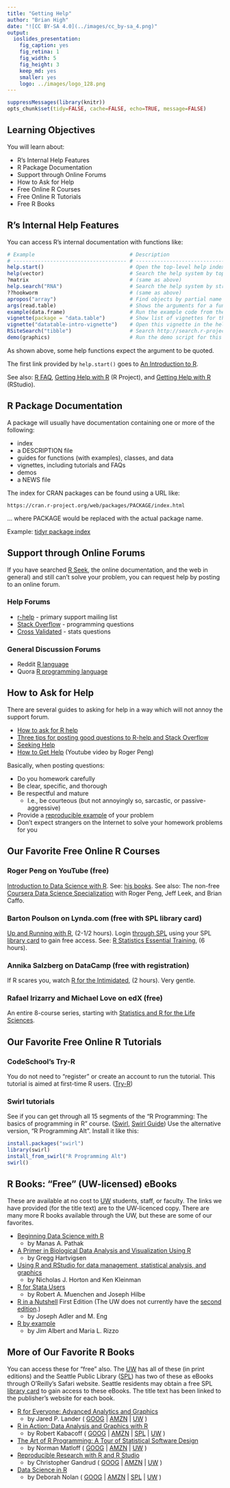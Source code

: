 ```yaml
---
title: "Getting Help"
author: "Brian High"
date: "![CC BY-SA 4.0](../images/cc_by-sa_4.png)"
output:
  ioslides_presentation:
    fig_caption: yes
    fig_retina: 1
    fig_width: 5
    fig_height: 3
    keep_md: yes
    smaller: yes
    logo: ../images/logo_128.png
---
```


```r
suppressMessages(library(knitr))
opts_chunk$set(tidy=FALSE, cache=FALSE, echo=TRUE, message=FALSE)
```

## Learning Objectives

You will learn about:

* R's Internal Help Features
* R Package Documentation
* Support through Online Forums
* How to Ask for Help
* Free Online R Courses
* Free Online R Tutorials
* Free R Books

## R's Internal Help Features

You can access R's internal documentation with functions like:

```r
# Example                               # Description
# ------------------------------------- # --------------------------------------
help.start()                            # Open the top-level help index
help(vector)                            # Search the help system by topic
?matrix                                 # (same as above)
help.search("RNA")                      # Search the help system by string
??hookworm                              # (same as above)
apropos("array")                        # Find objects by partial name
args(read.table)                        # Shows the arguments for a function
example(data.frame)                     # Run the example code from the package
vignette(package = "data.table")        # Show list of vignettes for this package
vignette("datatable-intro-vignette")    # Open this vignette in the help viewer
RSiteSearch("tibble")                   # Search http://search.r-project.org
demo(graphics)                          # Run the demo script for this package
```

As shown above, some help functions expect the argument to be quoted.

The first link provided by `help.start()` goes to [An Introduction to R](https://cran.r-project.org/doc/manuals/r-release/R-intro.html). 

See also: [R FAQ](https://cran.r-project.org/doc/FAQ/R-FAQ.html), 
[Getting Help with R](https://www.r-project.org/help.html) (R Project), 
and [Getting Help with R](https://support.rstudio.com/hc/en-us/articles/200552336-Getting-Help-with-R) (RStudio).

## R Package Documentation

A package will usually have documentation containing one or more of the following:

* index
* a DESCRIPTION file
* guides for functions (with examples), classes, and data
* vignettes, including tutorials and FAQs
* demos
* a NEWS file

The index for CRAN packages can be found using a URL like:

```
https://cran.r-project.org/web/packages/PACKAGE/index.html
```

... where PACKAGE would be replaced with the actual package name.

Example: [tidyr package index](https://cran.r-project.org/web/packages/tidyr/index.html)

## Support through Online Forums

If you have searched [R Seek](http://rseek.org/), the online documentation, and 
the web in general) and still can't solve your problem, you can request help by 
posting to an online forum.

### Help Forums

* [r-help](https://stat.ethz.ch/mailman/listinfo/r-help) - primary support mailing list
* [Stack Overflow](http://stackoverflow.com/questions/tagged/r) - programming questions
* [Cross Validated](http://stats.stackexchange.com/questions/tagged/r) - stats questions

### General Discussion Forums

* Reddit [R language](https://www.reddit.com/r/Rlanguage/)
* Quora [R programming language](https://www.quora.com/topic/R-programming-language)

## How to Ask for Help

There are several guides to asking for help in a way which will not annoy the
support forum.

* [How to ask for R help](http://blog.revolutionanalytics.com/2014/01/how-to-ask-for-r-help.html)
* [Three tips for posting good questions to R-help and Stack Overflow](https://www.r-bloggers.com/three-tips-for-posting-good-questions-to-r-help-and-stack-overflow/)
* [Seeking Help](http://r-bio.github.io/seeking-help/)
* [How to Get Help](https://www.youtube.com/watch?v=ZFaWxxzouCY) (Youtube video by Roger Peng)

Basically, when posting questions:

* Do you homework carefully
* Be clear, specific, and thorough
* Be respectful and mature
    - I.e., be courteous (but not annoyingly so, sarcastic, or passive-aggressive)
* Provide a [reproducible example](http://stackoverflow.com/questions/5963269/how-to-make-a-great-r-reproducible-example%20) of your problem
* Don't expect strangers on the Internet to solve your homework problems for you

## Our Favorite Free Online R Courses

### Roger Peng on YouTube (free)

[Introduction to Data Science with R](https://www.youtube.com/watch?v=EiKxy5IecUw&list=PLycnP7USbo1XGmTeFAAzr79e8V7zr7Ccx). See: [his books](https://leanpub.com/u/rdpeng). See also: The non-free [Coursera Data Science Specialization](https://www.coursera.org/specializations/jhu-data-science) with Roger Peng, Jeff Leek, and Brian Caffo.

### Barton Poulson on Lynda.com (free with SPL library card)

[Up and Running with R](http://www.lynda.com/R-tutorials/Up-Running-R/120612-2.html), (2-1/2 hours). Login [through SPL](https://ezproxy.spl.org/login?url=http://lynda.com/portal/sip?org=spl.org) using your SPL [library card](http://www.spl.org/using-the-library/get-started/get-a-library-card) to gain free access. See: [R Statistics Essential Training](https://www.lynda.com/R-tutorials/R-Statistics-Essential-Training/142447-2.html), (6 hours). 

### Annika Salzberg on DataCamp (free with registration)

If R scares you, watch [R for the Intimidated](https://www.datacamp.com/courses/r-for-the-intimidated), (2 hours). Very gentle.

### Rafael Irizarry and Michael Love on edX (free)

An entire 8-course series, starting with [Statistics and R for the Life Sciences](https://www.edx.org/course/statistics-r-life-sciences-harvardx-ph525-1x).

## Our Favorite Free Online R Tutorials

### CodeSchool's Try-R

You do not need to "register" or create an account to run the tutorial. This tutorial is aimed at first-time R users. ([Try-R](http://tryr.codeschool.com/))

### Swirl tutorials

See if you can get through all 15 segments of the "R Programming: The basics of programming in R" course. ([Swirl](http://swirlstats.com/students.html),
[Swirl Guide](https://github.com/ClaudiaBrauer/A-very-short-introduction-to-R/blob/master/documents/Using%20swirl%20to%20practise%20R.pdf)) Use the alternative version, "R Programming Alt". Install it like this:

```r
install.packages("swirl")
library(swirl)
install_from_swirl("R Programming Alt")
swirl()
```

## R Books: "Free" (UW-licensed) eBooks

These are available at no cost to [UW](https://www.lib.washington.edu/) students, 
staff, or faculty. The links we have provided (for the title text) are to the 
UW-licenced copy. There are many more R books available through the UW, but these
are some of our favorites.

- [Beginning Data Science with R](http://alliance-primo.hosted.exlibrisgroup.com/UW:all:CP71215329450001451)
    - by Manas A. Pathak
- [A Primer in Biological Data Analysis and Visualization Using R](http://alliance-primo.hosted.exlibrisgroup.com/UW:all:CP71204319410001451)
    - by Gregg Hartvigsen
- [Using R and RStudio for data management, statistical analysis, and graphics](http://alliance-primo.hosted.exlibrisgroup.com/UW:all:CP71226299210001451)
    - by Nicholas J. Horton and Ken Kleinman
- [R for Stata Users](http://alliance-primo.hosted.exlibrisgroup.com/UW:all:CP71161669170001451)
    - by Robert A. Muenchen and Joseph Hilbe
- [R in a Nutshell](http://alliance-primo.hosted.exlibrisgroup.com/UW:all:CP71155074480001451) First Edition (The UW does not currently have the [second edition](http://shop.oreilly.com/product/0636920022008.do).)
    - by Joseph Adler and M. Eng
- [R by example](http://alliance-primo.hosted.exlibrisgroup.com/UW:all:CP71109296790001451)
    - by Jim Albert and Maria L. Rizzo

## More of Our Favorite R Books

You can access these for "free" also. The [UW](https://www.lib.washington.edu/) has all of these (in print editions) and the Seattle Public Library ([SPL](http://www.spl.org/))
has two of these as eBooks through O'Reilly's Safari website. Seattle residents
may obtain a free SPL [library card](http://www.spl.org/using-the-library/get-started/get-a-library-card) to gain access to these eBooks. The title text
has been linked to the publisher's website for each book.

* [R for Everyone: Advanced Analytics and Graphics](http://www.jaredlander.com/r-for-everyone/)
    - by Jared P. Lander ( [GOOG](https://www.google.com/search?tbo=p&tbm=bks&q=intitle:%22R+for+Everyone%3A+Advanced+Analytics+and+Graphics%22&num=10&gws_rd=ssl) | [AMZN](http://www.amazon.com/dp/0321888030/?tag=5308-0610-7646) | [UW](http://alliance-primo.hosted.exlibrisgroup.com/primo_library/libweb/action/search.do?fn=search&ct=search&vid=UW&vl%28753972432UI0%29=title&vl%281UIStartWith0%29=starts+with&vl%28freeText0%29=%22R+for+Everyone%3A+Advanced+Analytics+and+Graphics%22&Submit=Search) )
* [R in Action: Data Analysis and Graphics with R](https://www.manning.com/books/r-in-action-second-edition) 
    - by Robert Kabacoff ( [GOOG](https://www.google.com/search?tbo=p&tbm=bks&q=intitle:%22R+in+Action%3A+Data+Analysis+and+Graphics+with+R%22&num=10&gws_rd=ssl) | [AMZN](http://www.amazon.com/dp/1617291382/?tag=5308-0610-7646) | [SPL](https://seattle.bibliocommons.com/search?t=title&search_category=title&q=%22R+in+Action%3A+Data+Analysis+and+Graphics+with+R%22&commit=Search) | [UW](http://alliance-primo.hosted.exlibrisgroup.com/primo_library/libweb/action/search.do?fn=search&ct=search&vid=UW&vl%28753972432UI0%29=title&vl%281UIStartWith0%29=starts+with&vl%28freeText0%29=%22R+in+Action%3A+Data+Analysis+and+Graphics+with+R%22&Submit=Search) )
* [The Art of R Programming: A Tour of Statistical Software Design](https://www.nostarch.com/artofr.htm) 
    - by Norman Matloff ( [GOOG](https://www.google.com/search?tbo=p&tbm=bks&q=intitle:%22The+Art+of+R+Programming%3A+A+Tour+of+Statistical+Software+Design%22&num=10&gws_rd=ssl) | [AMZN](http://www.amazon.com/dp/1593273843/?tag=5308-0610-7646) | [UW](http://alliance-primo.hosted.exlibrisgroup.com/primo_library/libweb/action/search.do?fn=search&ct=search&vid=UW&vl%28753972432UI0%29=title&vl%281UIStartWith0%29=starts+with&vl%28freeText0%29=%22The+Art+of+R+Programming%3A+A+Tour+of+Statistical+Software+Design%22&Submit=Search) )
* [Reproducible Research with R and R Studio](https://www.crcpress.com/Reproducible-Research-with-R-and-R-Studio-Second-Edition/Gandrud/p/book/9781498715379)
    - by Christopher Gandrud ( [GOOG](https://www.google.com/search?tbo=p&tbm=bks&q=intitle:%22Reproducible+Research+with+R+and+R+Studio%22&num=10&gws_rd=ssl) | [AMZN](http://www.amazon.com/dp/1466572841/?tag=5308-0610-7646) | [UW](http://alliance-primo.hosted.exlibrisgroup.com/primo_library/libweb/action/search.do?fn=search&ct=search&vid=UW&vl%28753972432UI0%29=title&vl%281UIStartWith0%29=starts+with&vl%28freeText0%29=%22Reproducible+Research+with+R+and+R+Studio%22&Submit=Search) )
* [Data Science in R](https://www.crcpress.com/Data-Science-in-R-A-Case-Studies-Approach-to-Computational-Reasoning-and/Nolan-Lang/p/book/9781482234817)
    - by Deborah Nolan ( [GOOG](https://www.google.com/search?tbo=p&tbm=bks&q=intitle:%22Data+Science+in+R%3A+A+Case+Studies+Approach+to+Computational+Reasoning+and+Problem+Solving%22&num=10&gws_rd=ssl) | [AMZN](http://www.amazon.com/dp/1482234815/?tag=5308-0610-7646) | [SPL](https://seattle.bibliocommons.com/search?t=title&search_category=title&q=%22Data+Science+in+R%3A+A+Case+Studies+Approach+to+Computational+Reasoning+and+Problem+Solving%22&commit=Search) | [UW](http://alliance-primo.hosted.exlibrisgroup.com/primo_library/libweb/action/search.do?fn=search&ct=search&vid=UW&vl%28753972432UI0%29=title&vl%281UIStartWith0%29=starts+with&vl%28freeText0%29=%22Data+Science+in+R%3A+A+Case+Studies+Approach+to+Computational+Reasoning+and+Problem+Solving%22&Submit=Search) )